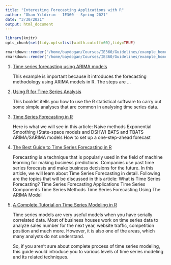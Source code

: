---
title: "Interesting Forecasting Applications with R"
author: "Okan Yıldırım - IE360 - Spring 2021"
date: "3/30/2021"
output: html_document
---
```{r,echo=FALSE,results="hide",warning = FALSE}
library(knitr)
opts_chunk$set(tidy.opts=list(width.cutoff=60),tidy=TRUE)
```

```{r,echo=FALSE,eval=FALSE}
rmarkdown::render("/home/baydogan/Courses/IE360/Guidelines/example_homework_0.Rmd",output_format="pdf_document")
rmarkdown::render("/home/baydogan/Courses/IE360/Guidelines/example_homework_0.Rmd",output_format="html_document")
```

1. [Time series forecasting using ARIMA models](https://blogs.oracle.com/datascience/introduction-to-forecasting-with-arima-in-r)

    This example is important because it introduces the forecasting methodology using ARIMA models in R. The steps are ...

2. [Using R for Time Series Analysis](https://a-little-book-of-r-for-time-series.readthedocs.io/en/latest/src/timeseries.html)

    This booklet itells you how to use the R statistical software to carry out some simple analyses that are common in analysing time series data.
    
3. [Time Series Forecasting in R](https://towardsdatascience.com/a-guide-to-forecasting-in-r-6b0c9638c261)

    Here is what we will see in this article:
    Naive methods
    Exponential Smoothing (State-space models and DSHW)
    BATS and TBATS
    ARIMA/SARIMA models
    How to set up a one-step-ahead forecast
    
4. [The Best Guide to Time Series Forecasting in R](https://www.simplilearn.com/tutorials/data-science-tutorial/time-series-forecasting-in-r)

    Forecasting is a technique that is popularly used in the field of machine learning for making business predictions. Companies use past time series forecasts and make business decisions for the future. In this article, we will learn about Time Series Forecasting in detail. 
    Following are the topics that will be discussed in this article:
    What is Time Series Forecasting?
    Time Series Forecasting Applications
    Time Series Components
    Time Series Methods
    Time Series Forecasting Using The ARIMA Model
    
5. [A Complete Tutorial on Time Series Modeling in R](https://www.analyticsvidhya.com/blog/2015/12/complete-tutorial-time-series-modeling/)


    Time series models are very useful models when you have serially correlated data. Most of business houses work on time series data to analyze sales number for the next year, website traffic, competition position and much more. However, it is also one of the areas, which many analysts do not understand. 
    
    So, if you aren’t sure about complete process of time series modeling, this guide would introduce you to various levels of time series modeling and its related techniques.